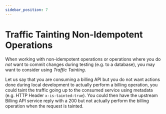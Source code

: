 ```yaml
---
sidebar_position: 7
---
```


# Traffic Tainting Non-Idempotent Operations

When working with non-idempotent operations or operations where you do *not* want to commit changes during testing (e.g. to a database), you may want to consider using _Traffic Tainting_.

Let us say that you are consuming a billing API but you do not want actions done during local development to actually perform a billing operation, you could taint the traffic going up to the consumed service using metadata (e.g. HTTP Header `x-is-tainted:true`). You could then have the upstream Billing API service reply with a 200 but not actually perform the billing operation when the request is tainted.
